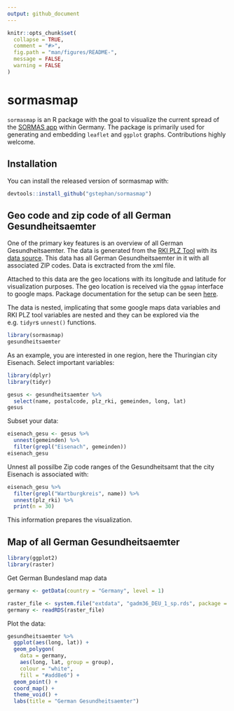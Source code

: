 ```yaml
---
output: github_document
---
```


<!-- README.md is generated from README.Rmd. Please edit that file -->

```r
knitr::opts_chunk$set(
  collapse = TRUE,
  comment = "#>",
  fig.path = "man/figures/README-",
  message = FALSE,
  warning = FALSE
)
```

# sormasmap

<!-- badges: start -->
<!-- badges: end -->

`sormasmap` is an R package with the goal to visualize the current spread of the [SORMAS app](http://www.sormas.org) within Germany. The package is primarily used for generating and embedding `leaflet` and `ggplot` graphs. Contributions highly welcome.

## Installation

You can install the released version of sormasmap with:

``` r
devtools::install_github("gstephan/sormasmap")
```

## Geo code and zip code of all German Gesundheitsaemter

One of the primary key features is an overview of all German Gesundheitsaemter. The data is generated from the [RKI PLZ Tool](https://tools.rki.de/plztool/) with its [data source](https://www.rki.de/DE/Content/Infekt/IfSG/Software/software_node.html). This data has all German Gesundheitsaemter in it with all associated ZIP codes. Data is exctracted from the xml file.

Attached to this data are the geo locations with its longitude and latitude for visualization purposes. The geo location is received via the `ggmap` interface to google maps. Package documentation for the setup can be seen [here](https://github.com/dkahle/ggmap).

The data is nested, implicating that some google maps data variables and RKI PLZ tool variables are nested and they can be explored via the e.g. `tidyr`s `unnest()` functions.

```r
library(sormasmap)
gesundheitsaemter
```

As an example, you are interested in one region, here the Thuringian city Eisenach. Select important variables:

```r
library(dplyr)
library(tidyr)

gesus <- gesundheitsaemter %>% 
  select(name, postalcode, plz_rki, gemeinden, long, lat) 
gesus

```

Subset your data:

```r
eisenach_gesu <- gesus %>% 
  unnest(gemeinden) %>% 
  filter(grepl("Eisenach", gemeinden))
eisenach_gesu
```

Unnest all possilbe Zip code ranges of the Gesundheitsamt that the city Eisenach is associated with:

```r
eisenach_gesu %>% 
  filter(grepl("Wartburgkreis", name)) %>% 
  unnest(plz_rki) %>% 
  print(n = 30)
```

This information prepares the visualization.

## Map of all German Gesundheitsaemter

```r
library(ggplot2)
library(raster)
```

Get German Bundesland map data

```r
germany <- getData(country = "Germany", level = 1)
```

```r
raster_file <- system.file("extdata", "gadm36_DEU_1_sp.rds", package = "sormasmap")
germany <- readRDS(raster_file)
```

Plot the data:

```r
gesundheitsaemter %>%
  ggplot(aes(long, lat)) +
  geom_polygon(
    data = germany,
    aes(long, lat, group = group),
    colour = "white",
    fill = "#add8e6") +
  geom_point() +
  coord_map() +
  theme_void() +
  labs(title = "German Gesundheitsaemter")
```

